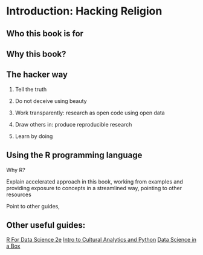 # Introduction: Hacking Religion

## Who this book is for



## Why this book?



## The hacker way

1. Tell the truth

2. Do not deceive using beauty

3. Work transparently: research as open code using open data

4. Draw others in: produce reproducible research

5. Learn by doing


## Using the R programming language

Why R? 

Explain accelerated approach in this book, working from examples and providing exposure to concepts in a streamlined way, pointing to other resources

Point to other guides, 

## Other useful guides:

[R For Data Science 2e](https://r4ds.hadley.nz/)
[Intro to Cultural Analytics and Python](https://melaniewalsh.github.io/Intro-Cultural-Analytics/welcome.html)
[Data Science in a Box](https://datasciencebox.org/01-overview)
